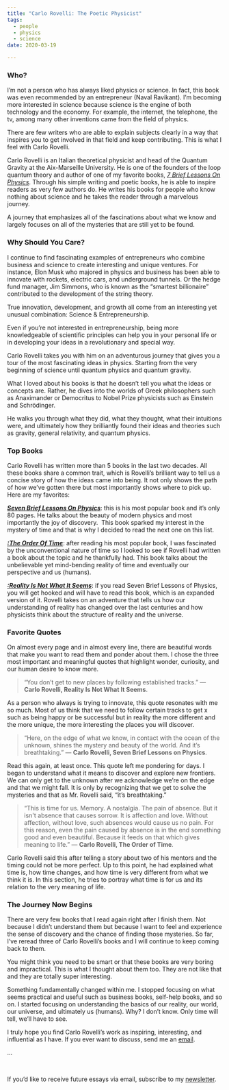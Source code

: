 ```yaml
---
title: "Carlo Rovelli: The Poetic Physicist"
tags:
  - people
  - physics
  - science
date: 2020-03-19

---
```

### Who?

I’m not a person who has always liked physics or science. In fact, this book was even recommended by an entrepreneur (Naval Ravikant). I’m becoming more interested in science because science is the engine of both technology and the economy. For example, the internet, the telephone, the tv, among many other inventions came from the field of physics. 

There are few writers who are able to explain subjects clearly in a way that inspires you to get involved in that field and keep contributing. This is what I feel with Carlo Rovelli.

Carlo Rovelli is an Italian theoretical physicist and head of the Quantum Gravity at the Aix-Marseille University. He is one of the founders of the loop quantum theory and author of one of my favorite books, [*7 Brief Lessons On Physics*](https://amzn.to/2TxIoyr). Through his simple writing and poetic books, he is able to inspire readers as very few authors do. He writes his books for people who know nothing about science and he takes the reader through a marvelous journey. 

A journey that emphasizes all of the fascinations about what we know and largely focuses on all of the mysteries that are still yet to be found.  

### Why Should You Care?

I continue to find fascinating examples of entrepreneurs who combine business and science to create interesting and unique ventures. For instance, Elon Musk who majored in physics and business has been able to innovate with rockets, electric cars, and underground tunnels. Or the hedge fund manager, Jim Simmons, who is known as the “smartest billionaire” contributed to the development of the string theory. 

True innovation, development, and growth all come from an interesting yet unusual combination: Science & Entrepreneurship. 

Even if you’re not interested in entrepreneurship, being more knowledgeable of scientific principles can help you in your personal life or in developing your ideas in a revolutionary and special way. 

Carlo Rovelli takes you with him on an adventurous journey that gives you a tour of the most fascinating ideas in physics. Starting from the very beginning of science until quantum physics and quantum gravity. 

What I loved about his books is that he doesn’t tell you what the ideas or concepts are. Rather, he dives into the worlds of Greek philosophers such as Anaximander or Democritus to Nobel Prize physicists such as Einstein and Schrödinger. 

He walks you through what they did, what they thought, what their intuitions were, and ultimately how they brilliantly found their ideas and theories such as gravity, general relativity, and quantum physics. 

### Top Books

Carlo Rovelli has written more than 5 books in the last two decades. All these books share a common trait, which is Rovelli’s brilliant way to tell us a concise story of how the ideas came into being. It not only shows the path of how we’ve gotten there but most importantly shows where to pick up. Here are my favorites:

[***Seven Brief Lessons On Physics***](https://amzn.to/2TxIoyr): this is his most popular book and it’s only 80 pages. He talks about the beauty of modern physics and most importantly the joy of discovery.  This book sparked my interest in the mystery of time and that is why I decided to read the next one on this list. 

[***:The Order Of Time***](https://amzn.to/2TSl6SO): after reading his most popular book, I was fascinated by the unconventional nature of time so I looked to see if Rovelli had written a book about the topic and he thankfully had. This book talks about the unbelievable yet mind-bending reality of time and eventually our perspective and us (humans). 

[***:Reality Is Not What It Seems***](https://amzn.to/2PZCzYt): if you read Seven Brief Lessons of Physics, you will get hooked and will have to read this book, which is an expanded version of it. Rovelli takes on an adventure that tells us how our understanding of reality has changed over the last centuries and how physicists think about the structure of reality and the universe. 

### Favorite Quotes

On almost every page and in almost every line, there are beautiful words that make you want to read them and ponder about them. I chose the three most important and meaningful quotes that highlight wonder, curiosity, and our human desire to know more. 

> “You don’t get to new places by following established tracks.” ― **Carlo Rovelli, Reality Is Not What It Seems**.

As a person who always is trying to innovate, this quote resonates with me so much. Most of us think that we need to follow certain tracks to get x such as being happy or be successful but in reality the more different and the more unique, the more interesting the places you will discover. 

> “Here, on the edge of what we know, in contact with the ocean of the unknown, shines the mystery and beauty of the world. And it’s breathtaking.” ― **Carlo Rovelli, Seven Brief Lessons on Physics**.

Read this again, at least once. This quote left me pondering for days. I began to understand what it means to discover and explore new frontiers. We can only get to the unknown after we acknowledge we’re on the edge and that we might fall. It is only by recognizing that we get to solve the mysteries and that as Mr. Rovelli said, “it’s breathtaking.”

>“This is time for us. Memory. A nostalgia. The pain of absence. But it isn't absence that causes sorrow. It is affection and love. Without affection, without love, such absences would cause us no pain. For this reason, even the pain caused by absence is in the end something good and even beautiful. Because it feeds on that which gives meaning to life.” ― **Carlo Rovelli, The Order of Time**.

Carlo Rovelli said this after telling a story about two of his mentors and the timing could not be more perfect. Up to this point, he had explained what time is, how time changes, and how time is very different from what we think it is. In this section, he tries to portray what time is for us and its relation to the very meaning of life. 

### The Journey Now Begins

There are very few books that I read again right after I finish them. Not because I didn’t understand them but because I want to feel and experience the sense of discovery and the chance of finding those mysteries. So far, I’ve reread three of Carlo Rovelli’s books and I will continue to keep coming back to them. 

You might think you need to be smart or that these books are very boring and impractical. This is what I thought about them too. They are not like that and they are totally super interesting. 

Something fundamentally changed within me. I stopped focusing on what seems practical and useful such as business books, self-help books, and so on. I started focusing on understanding the basics of our reality, our world, our universe, and ultimately us (humans). Why? I don’t know. Only time will tell, we’ll have to see. 

I truly hope you find Carlo Rovelli’s work as inspiring, interesting, and influential as I have. If you ever want to discuss, send me an [email](https://www.juandavidcampolargo.com/contact).



...

<p>&nbsp;  </p>

If you’d like to receive future essays via email, subscribe to my [newsletter](https://juandavidcampolargo.substack.com/).


